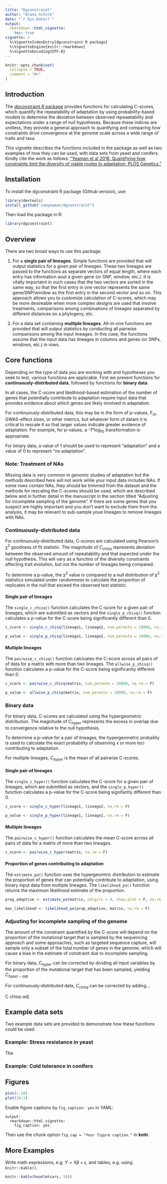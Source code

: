 ```yaml
---
title: "Dgconstraint"
author: "Alana Schick"
date: "`r Sys.Date()`"
output: 
  rmarkdown::html_vignette:
    toc: true
vignette: >
  %\VignetteIndexEntry{dgconstraint R package}
  %\VignetteEngine{knitr::rmarkdown}
  %\VignetteEncoding{UTF-8}
---
```


```r
knitr::opts_chunk$set(
  collapse = TRUE,
  comment = "#>"
)
```

## Introduction

The [dgconstraint R package](https://github.com/samyeaman/dgconstraint) provides functions for calculating C-scores, which quantify the repeatability of adaptation by using probability-based models to determine the deviation between observed repeaatability and expectations under a range of null hypotheses. Because these indices are unitless, they provide a general approach to quantfying and comparing how constraints drive convergence at the genome scale across a wide range of traits and taxa.

This vignette describes the functions included in the package as well as two examples of how they can be used, with data sets from yeast and conifers. Kindly cite the work as follows: ["Yeaman et al 2018. Quantifying how constraints limit the diversity of viable routes to adaptation. PLOS Genetics."](https://doi.org/10.1371/journal.pgen.1007717)

## Installation

To install the dgconstraint R package (Github version), use:

```r
library(devtools)
install_github("samyeaman/dgconstraint")
```

Then load the package in R:

```r
library(dgconstraint)
```

## Overview

There are two broad ways to use this package:

1) For a <b>single pair of lineages</b>. Simple functions are provided that will output statistics for a given pair of lineages. These two lineages are passed to the functions as separate vectors of equal length, where each entry has information aout a given gene (or SNP, window, etc.). It is vitally importatnt in such cases that the two vectors are sorted in the same way, so that the first entry in one vector represents the same gene/SNP/window as the first entry in the second vector and so on. This approach allows you to customize calculation of C-scores, which may be more desireable when more complex designs are used that involve treatments, comparisons among combinations of lineages separated by different distances on a phylogeny, etc.

2) For a data set containing <b>multiple lineages</b>. All-in-one functions are provided that will output statistics by conducting all pairwise comparisons among the input lineages. In this case, the functions assume that the input data has lineages in columns and genes (or SNPs, windows, etc.) in rows.

## Core functions

Depending on the type of data you are working with and hypotheses you seek to test, various functions are applicable. First we present functions for <b>continuously-distributed data</b>, followed by functions for <b>binary data</b>. 

In all cases, the C-score and likelihood-based estimation of the number of genes that potentially contribute to adaptation require input data that provides evidence about which genes are likely involved in adaptation. 

For continuously-distributed data, this may be in the form of p-values, F<sub>st</sub>, GWAS-effect sizes, or other metrics, but whatever form of datam it is critical to rescale it so that larger values indicate greater evidence of adaptation. For example, for p-values, a -1*log<sub>10</sub> transformation is appropriate. 

For binary data, a value of 1 should be used to represent "adaptation" and a value of 0 to represent "no adaptation".

### Note: Treatment of NAs

Missing data is very common in genomic studies of adaptation but the methods described here will not work while your input data includes NAs. If some rows contain NAs, they should be trimmed from the dataset and the methods for rescaling the C-scores should be used, which are described below and in further detail in the manuscript in the section titled "Adjusting for incomplete sampling of the genome". If there are some genes that you suspect are highly important and you don't want to exclude them from the analysis, it may be relevant to sub-sample youe lineages to remove lineages with NAs. 

### Continuously-distributed data

For continuously-distributed data, C-scores are calculated using Pearson's $\chi^2$ goodness of fit statistic. The magnitude of $C_{chisq}$ represents deviation between the observed amount of repeatability and that expected under the null hypothesis. This will vary as a functino of the diversity constraints affecting trait evolution, but not the number of lineages being compared.

To determine a p-value, the $\chi^2$ value is compared to a null distribution of $\chi^2$ statistics simulated under randomness to calculate the proportion of replicates in the null that exceed the observed test statistic.

#### Single pair of lineages

The `single_c_chisq()` function calculates the C-score for a given pair of lineages,  which are submitted as vectors and the `single_p_chisq()` function calculates a p-value for the C-score being significantly different than 0.

```r
c_score <- single_c_chisq(lineage1, lineage2, num_permute = 10000, na.rm = F)

p_value <- single_p_chisq(lineage1, lineage2, num_permute = 10000, na.rm = F)
```

#### Multiple lineages

The `pairwise_c_chisq()` function calcluates the C-score across all pairs of of data for a matrix with more than two lineages. The `allwise_p_chisq()` function calculates a p-value for the C-score being significantly different than 0.

```r
c_score <- pairwise_c_chisq(matrix, num_permute = 10000, na.rm = F)

p_value <- allwise_p_chisq(matrix, num_permute = 10000, na.rm = F)
```

### Binary data

For binary data, C-scores are calculated using the hypergeometric distribution. The magnitude of $C_{hyper}$ represents the excess in overlap due to convergence relative to the null hypothesis.

To determine a p-value for a pair of lineages, the hypergeometric probaility is used to calculate the exact probability of observing $x$ or more loci contributing to adaptation.

For multiple lineages, $C_{hyper}$ is the mean of all pairwise C-scores.

#### Single pair of lineages

The `single_c_hyper()` function calculates the C-score for a given pair of lineages, which are submitted as vectors, and the `single_p_hyper()` function calculates a p-value for the C-score being signifantly different than 0.

```r
c_score <- single_c_hyper(lineage1, lineage2, na.rm = F)

p_value <- single_p_hyper(lineage1, lineage2, na.rm = F)
```

#### Multiple lineages

The `pairwise_c_hyper()` function calculates the mean C-score across all pairs of data for a matrix of more than two lineages.

```r
c_score <- pairwise_c_hyper(matrix, na.rm = F)
```

#### Proportion of genes contributing to adaptation

The `estimate_pa()` function uses the hypergeomtric distribution to estimate the proportion of genes that can potentially contribute to adaptation, using binary input data from multiple lineages. The `likelihood_pa()` function returns the maximum likelihood estimate of the proportion.

```r
prop_adaptive <- estimate_pa(matrix, ndigits = 4, show.plot = F, na.rm = F)

max_likelihood <- likelihood_pa(prop_adaptive, matrix, na.rm = F)
```

### Adjusting for incomplete sampling of the genome

The amount of the constraint quantified by the C-score will depend on the proportion of the mutational target that is sampled by the sequencing approach and some approaches, such as targeted sequence capture, will sample only a subset of the total number of genes in the genome, which will cause a bias in the estimate of constraint due to incomplete sampling.

For binary data, $C_{hyper}$ can be corrected by dividing all input variables by the proportion of the mutational target that has been sampled, yielding $C_{hyper-adj}$

For continuously-distributed data, $C_{chisq}$ can be corrected by adding...

C chisq-adj

## Example data sets

Two example data sets are provided to demonstrate how these functions could be used.

### Example: Stress resistance in yeast

The 

### Example: Cold tolerance in conifers

## Figures

```r
plot(1:10)
plot(10:1)
```

Enable figure captions by `fig_caption: yes` in YAML:

    output:
      rmarkdown::html_vignette:
        fig_caption: yes

Then use the chunk option `fig.cap = "Your figure caption."` in **knitr**.

## More Examples

Write math expressions, e.g. $Y = X\beta + \epsilon$, and tables, e.g. using `knitr::kable()`.

```r
knitr::kable(head(mtcars, 10))
```

